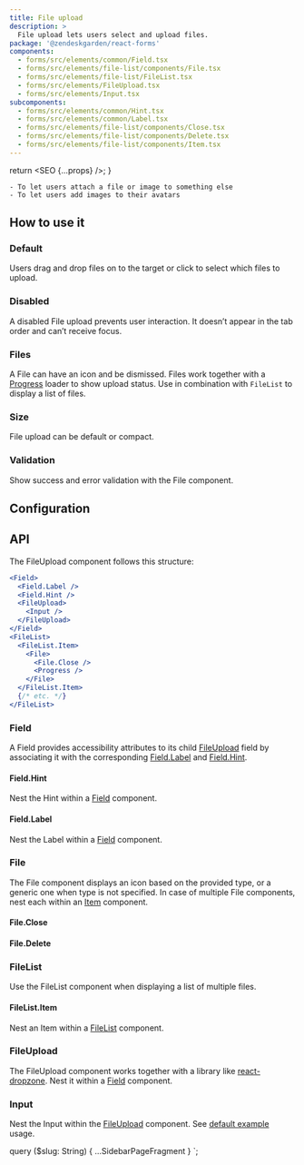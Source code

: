 ```yaml
---
title: File upload
description: >
  File upload lets users select and upload files.
package: '@zendeskgarden/react-forms'
components:
  - forms/src/elements/common/Field.tsx
  - forms/src/elements/file-list/components/File.tsx
  - forms/src/elements/file-list/FileList.tsx
  - forms/src/elements/FileUpload.tsx
  - forms/src/elements/Input.tsx
subcomponents:
  - forms/src/elements/common/Hint.tsx
  - forms/src/elements/common/Label.tsx
  - forms/src/elements/file-list/components/Close.tsx
  - forms/src/elements/file-list/components/Delete.tsx
  - forms/src/elements/file-list/components/Item.tsx
---
```



  return <SEO {...props} />;
}

<Usage>
  <Use>

    - To let users attach a file or image to something else
    - To let users add images to their avatars

  </Use>
</Usage>

## How to use it

### Default

Users drag and drop files on to the target or click to select which files to upload.


<CodeExample code={DefaultCode}>
  <Default />
</CodeExample>

### Disabled

A disabled File upload prevents user interaction. It doesn’t appear in the tab order and can’t receive focus.


<CodeExample code={DisabledCode}>
  <Disabled />
</CodeExample>

### Files

A File can have an icon and be dismissed. Files work together with a
[Progress](/components/progress) loader to show upload status. Use in
combination with `FileList` to display a list of files.


<CodeExample code={FileListCode}>
  <FileList />
</CodeExample>

### Size

File upload can be default or compact.


<CodeExample code={SizeCode}>
  <Size />
</CodeExample>

### Validation

Show success and error validation with the File component.


<CodeExample code={ValidationCode}>
  <Validation />
</CodeExample>

## Configuration

<Configuration reactPackage={props.data.mdx.package} components={props.data.mdx.components} />

## API

The FileUpload component follows this structure:

```jsx
<Field>
  <Field.Label />
  <Field.Hint />
  <FileUpload>
    <Input />
  </FileUpload>
</Field>
<FileList>
  <FileList.Item>
    <File>
      <File.Close />
      <Progress />
    </File>
  </FileList.Item>
  {/* etc. */}
</FileList>
```

### Field

<Component components={props.data.mdx.components} componentName="field" />

A Field provides accessibility attributes to its child [FileUpload](#fileupload) field by associating it
with the corresponding [Field.Label](#fieldlabel) and [Field.Hint](#fieldhint).

<PropSheet components={props.data.mdx.components} componentName="field" />

#### Field.Hint

<Component components={props.data.mdx.subcomponents} componentName="field.hint" />

Nest the Hint within a [Field](#field) component.

<PropSheet components={props.data.mdx.subcomponents} componentName="field.hint" />

#### Field.Label

<Component components={props.data.mdx.subcomponents} componentName="field.label" />

Nest the Label within a [Field](#field) component.

<PropSheet components={props.data.mdx.subcomponents} componentName="field.label" />

### File

<Component components={props.data.mdx.components} componentName="file" />

The File component displays an icon based on the provided type, or a generic one when type is not specified.
In case of multiple File components, nest each within an [Item](#filelistitem) component.

<PropSheet components={props.data.mdx.components} componentName="file" />

#### File.Close

<Component components={props.data.mdx.subcomponents} componentName="file.close" />

<PropSheet components={props.data.mdx.subcomponents} componentName="file.close" />

#### File.Delete

<Component components={props.data.mdx.subcomponents} componentName="file.delete" />

<PropSheet components={props.data.mdx.subcomponents} componentName="file.delete" />

### FileList

<Component components={props.data.mdx.components} componentName="fileList" />

Use the FileList component when displaying a list of multiple files.

<PropSheet components={props.data.mdx.components} componentName="fileList" />

#### FileList.Item

<Component components={props.data.mdx.subcomponents} componentName="fileList.item" />

<PropSheet components={props.data.mdx.subcomponents} componentName="fileList.item" />

Nest an Item within a [FileList](#filelist) component.

### FileUpload

<Component components={props.data.mdx.components} componentName="fileUpload" />

The FileUpload component works together with a library like
[react-dropzone](https://react-dropzone.js.org/). Nest it within a [Field](#field) component.

<PropSheet components={props.data.mdx.components} componentName="fileUpload" />

### Input

<Component components={props.data.mdx.components} componentName="input" />

Nest the Input within the [FileUpload](#fileupload) component. See [default example](#default) usage.

<PropSheet components={props.data.mdx.components} componentName="input" />


  query ($slug: String) {
    ...SidebarPageFragment
  }
`;
